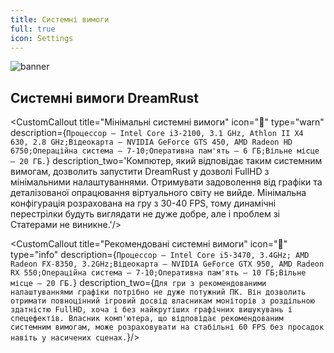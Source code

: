 ```yaml
---
title: Системні вимоги
full: true
icon: Settings
---
```


![banner](https://s3.dreamrusttop.ru/dream/images/wiki_banner-1.png)

## Системні вимоги DreamRust

<CustomCallout title="Мінімальні системні вимоги" icon="📙" type="warn" description={`Процессор – Intel Core i3-2100, 3.1 GHz, Athlon II X4 630, 2.8 GHz;Відеокарта – NVIDIA GeForce GTS 450, AMD Radeon HD 6750;Операційна система – 7-10;Оперативна пам'ять – 6 ГБ;Вільне місце – 20 ГБ.`} description_two='Компютер, який відповідає таким системним вимогам, дозволить
запустити DreamRust у дозволі FullHD з мінімальними
налаштуваннями. Отримувати задоволення від графіки та деталізованої
опрацювання віртуального світу не вийде. Мінімальна
конфігурація розрахована на гру з 30-40 FPS, тому динамічні
перестрілки будуть виглядати не дуже добре, але і проблем зі
Статерами не виникне.'/>

<CustomCallout title="Рекомендовані системні вимоги" icon="📗" type="info" description={`Процессор – Intel Core i5-3470, 3.4GHz; AMD Radeon FX-8350, 3.2GHz;Відеокарта – NVIDIA GeForce GTX 950, AMD Radeon RX 550;Операційна система – 7-10;Оперативна пам'ять – 10 ГБ;Вільне місце – 20 ГБ.`} description_two={`Для гри з рекомендованими налаштуваннями графіки потрібно не дуже потужний ПК. Він дозволить отримати повноцінний ігровий досвід власникам моніторів з роздільною здатністю FullHD, хоча і без найкрутіших графічних вишукувань і спецефектів. Власник комп'ютера, що відповідає рекомендованим системним вимогам, може розраховувати на стабільні 60 FPS без просадок навіть у насичених сценах.`}/>
